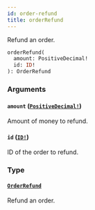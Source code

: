 ```yaml
---
id: order-refund
title: orderRefund
---
```


Refund an order.

```graphql
orderRefund(
  amount: PositiveDecimal!
  id: ID!
): OrderRefund

```

### Arguments

#### `amount` ([`PositiveDecimal!`](/api-reference/scalars/positive-decimal.mdx))

Amount of money to refund.

#### `id` ([`ID!`](/api-reference/scalars/id.mdx))

ID of the order to refund.

### Type

#### [`OrderRefund`](/api-reference/objects/order-refund.mdx)

Refund an order.
